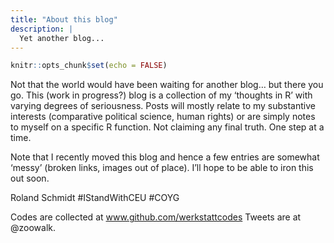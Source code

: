 ```yaml
---
title: "About this blog"
description: |
  Yet another blog...
---
```


```r
knitr::opts_chunk$set(echo = FALSE)
```

Not that the world would have been waiting for another blog… but there you go. This (work in progress?) blog is a collection of my ‘thoughts in R’ with varying degrees of seriousness. Posts will mostly relate to my substantive interests (comparative political science, human rights) or are simply notes to myself on a specific R function. Not claiming any final truth. One step at a time.

Note that I recently moved this blog and hence a few entries are somewhat 'messy' (broken links, images out of place). I'll hope to be able to iron this out soon.

Roland Schmidt #IStandWithCEU #COYG

Codes are collected at [www.github.com/werkstattcodes](https://github.com/werkstattcodes){target="_blank"}
Tweets are at @zoowalk.